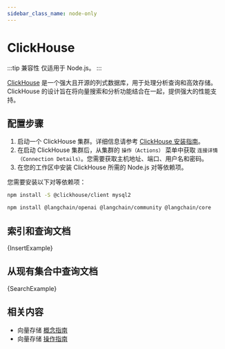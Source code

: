 ```yaml
---
sidebar_class_name: node-only
---
```



# ClickHouse

:::tip 兼容性
仅适用于 Node.js。
:::

[ClickHouse](https://clickhouse.com/) 是一个强大且开源的列式数据库，用于处理分析查询和高效存储。ClickHouse 的设计旨在将向量搜索和分析功能结合在一起，提供强大的性能支持。

## 配置步骤

1. 启动一个 ClickHouse 集群。详细信息请参考 [ClickHouse 安装指南](https://clickhouse.com/docs/en/getting-started/install/)。
2. 在启动 ClickHouse 集群后，从集群的 `操作（Actions）` 菜单中获取 `连接详情（Connection Details）`。您需要获取主机地址、端口、用户名和密码。
3. 在您的工作区中安装 ClickHouse 所需的 Node.js 对等依赖项。

您需要安装以下对等依赖项：

```bash npm2yarn
npm install -S @clickhouse/client mysql2
```


<IntegrationInstallTooltip></IntegrationInstallTooltip>

```bash npm2yarn
npm install @langchain/openai @langchain/community @langchain/core
```

## 索引和查询文档


<CodeBlock language="typescript">{InsertExample}</CodeBlock>

## 从现有集合中查询文档


<CodeBlock language="typescript">{SearchExample}</CodeBlock>

## 相关内容

- 向量存储 [概念指南](/docs/concepts/#vectorstores)
- 向量存储 [操作指南](/docs/how_to/#vectorstores)